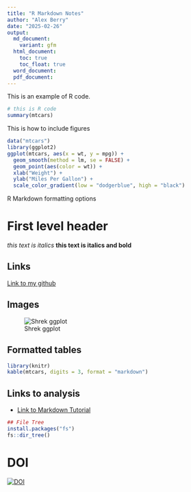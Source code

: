 ```yaml
---
title: "R Markdown Notes"
author: "Alex Berry"
date: "2025-02-26"
output: 
  md_document:
    variant: gfm 
  html_document:
    toc: true
    toc_float: true
  word_document:
  pdf_document:
---
```


This is an example of R code.
```r
# this is R code
summary(mtcars)
```

This is how to include figures
```r
data("mtcars")
library(ggplot2)
ggplot(mtcars, aes(x = wt, y = mpg)) +
  geom_smooth(method = lm, se = FALSE) +
  geom_point(aes(color = wt)) +
  xlab("Weight") +
  ylab("Miles Per Gallon") +
  scale_color_gradient(low = "dodgerblue", high = "black")
```

R Markdown formatting options

# First level header
*this text is italics*
**this text is italics and bold**

## Links
[Link to my github](https://github.com/alexberry8/In-Class-Coding-Challenges.git)

## Images
![Shrek ggplot](insert relative file path image)

## Formatted tables
```r
library(knitr)
kable(mtcars, digits = 3, format = "markdown")
```

## Links to analysis

- [Link to Markdown Tutorial](MarkdownTutorial.md)

```r
## File Tree
install.packages("fs")
fs::dir_tree()
```

# DOI
[![DOI](https://zenodo.org/badge/928546746.svg)](https://doi.org/10.5281/zenodo.14933489)
